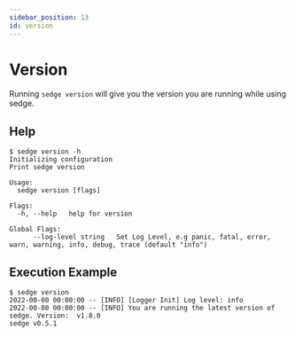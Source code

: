 ```yaml
---
sidebar_position: 13
id: version
---
```


# Version

Running `sedge version` will give you the version you are running while using sedge.

## Help

```
$ sedge version -h
Initializing configuration
Print sedge version

Usage:
  sedge version [flags]

Flags:
  -h, --help   help for version

Global Flags:
      --log-level string   Set Log Level, e.g panic, fatal, error, warn, warning, info, debug, trace (default "info")
```

## Execution Example

```
$ sedge version
2022-00-00 00:00:00 -- [INFO] [Logger Init] Log level: info
2022-00-00 00:00:00 -- [INFO] You are running the latest version of sedge. Version:  v1.8.0
sedge v0.5.1
```
